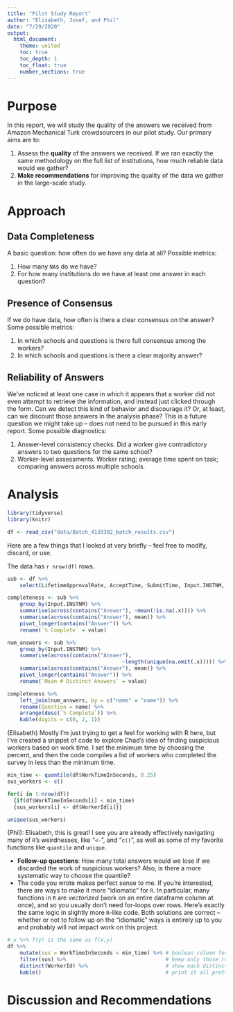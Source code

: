```yaml
---
title: "Pilot Study Report"
author: "Elisabeth, Josef, and Phil"
date: "7/29/2020"
output:
  html_document:
    theme: united
    toc: true
    toc_depth: 1
    toc_float: true
    number_sections: true
---
```


# Purpose

In this report, we will study the quality of the answers we received from Amazon Mechanical Turk crowdsourcers in our pilot study. Our primary aims are to: 

1. Assess the **quality** of the answers we received. If we ran exactly the same methodology on the full list of institutions, how much reliable data would we gather? 
2. **Make recommendations** for improving the quality of the data we gather in the large-scale study. 

# Approach {.tabset}

## Data Completeness

A basic question: how often do we have any data at all? Possible metrics: 

1. How many `NA`s do we have?
2. For how many institutions do we have at least one answer in each question?

## Presence of Consensus

If we do have data, how often is there a clear consensus on the answer? Some possible metrics: 

1. In which schools and questions is there full consensus among the workers?
2. In which schools and questions is there a clear majority answer? 

## Reliability of Answers

We've noticed at least one case in which it appears that a worker did not even attempt to retrieve the information, and instead just clicked through the form. Can we detect this kind of behavior and discourage it? Or, at least, can we discount those answers in the analysis phase? 
This is a future question we might take up -- does not need to be pursued in this early report. Some possible diagnostics: 

1. Answer-level consistency checks. Did a worker give contradictory answers to two questions for the same school?
2. Worker-level assessments. Worker rating; average time spent on task; comparing answers across multiple schools. 

# Analysis

```r
library(tidyverse)
library(knitr)

df <- read_csv("data/Batch_4133302_batch_results.csv")
```

Here are a few things that I looked at very briefly -- feel free to modify, discard, or use. 

The data has ```r nrow(df)``` rows. 

```r
sub <- df %>% 
	select(LifetimeApprovalRate, AcceptTime, SubmitTime, Input.INSTNM,  contains("Answer"))
```

```r

completeness <- sub %>% 
	group_by(Input.INSTNM) %>% 
	summarise(across(contains("Answer"), ~mean(!is.na(.x)))) %>% 
	summarise(across(contains("Answer"), mean)) %>% 
	pivot_longer(contains("Answer")) %>% 
	rename(`% Complete` = value)

num_answers <- sub %>% 
	group_by(Input.INSTNM) %>% 
	summarise(across(contains("Answer"), 
									 ~length(unique(na.omit(.x))))) %>% 
	summarise(across(contains("Answer"), mean)) %>% 
	pivot_longer(contains("Answer")) %>% 
	rename(`Mean # Distinct Answers` = value)

completeness %>% 
	left_join(num_answers, by = c("name" = "name")) %>% 
	rename(Question = name) %>% 
	arrange(desc(`% Complete`)) %>% 
	kable(digits = c(0, 2, 1))
```

(Elisabeth) Mostly I'm just trying to get a feel for working with R here, but I've created a snippet of code to explore Chad's idea of finding suspicious workers based on work time. I set the minimum time by choosing the percent, and then the code compiles a list of workers who completed the survey in less than the minimum time.

```r
min_time <- quantile(df$WorkTimeInSeconds, 0.25)
sus_workers <- c()

for(i in 1:nrow(df))
  {if(df$WorkTimeInSeconds[i] < min_time)
  {sus_workers[i] <- df$WorkerId[i]}}

unique(sus_workers)
```

(Phil): Elisabeth, this is great! I see you are already effectively navigating many of `R`'s weirdnesses, like "`<-`", and "`c()`", as well as some of my favorite functions like `quantile` and `unique`.  

- **Follow-up questions**: How many total answers would we lose if we discarded the work of suspicious workers? Also, is there a more systematic way to choose the quantile? 
- The code you wrote makes perfect sense to me. If you're interested, there are ways to make it more "idiomatic" for `R`. In particular, many functions in `R` are *vectorized* (work on an entire dataframe column at once), and so you usually don't need for-loops over rows. Here's exactly the same logic in slightly more `R`-like code. Both solutions are correct -- whether or not to follow up on the "idiomatic" ways is entirely up to you and probably will not impact work on this project.   

```r

# x %>% f(y) is the same as f(x,y)
df %>% 
	mutate(sus = WorkTimeInSeconds < min_time) %>% # boolean column for suspicious workers
	filter(sus) %>%                                # keep only those rows for which sus = TRUE
	distinct(WorkerId) %>%                         # show each distinct ID once
	kable()                                        # print it all pretty-like
```
# Discussion and Recommendations